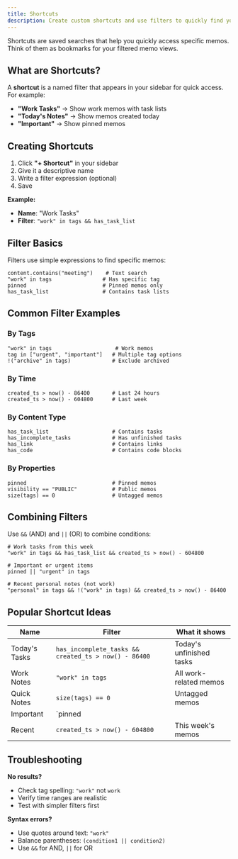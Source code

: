 ```yaml
---
title: Shortcuts
description: Create custom shortcuts and use filters to quickly find your memos.
---
```


Shortcuts are saved searches that help you quickly access specific memos. Think of them as bookmarks for your filtered memo views.

## What are Shortcuts?

A **shortcut** is a named filter that appears in your sidebar for quick access. For example:

- **"Work Tasks"** → Show work memos with task lists
- **"Today's Notes"** → Show memos created today
- **"Important"** → Show pinned memos

## Creating Shortcuts

1. Click **"+ Shortcut"** in your sidebar
2. Give it a descriptive name
3. Write a filter expression (optional)
4. Save

**Example:**
- **Name**: "Work Tasks"
- **Filter**: `"work" in tags && has_task_list`

## Filter Basics

Filters use simple expressions to find specific memos:

```text
content.contains("meeting")    # Text search
"work" in tags                # Has specific tag
pinned                        # Pinned memos only
has_task_list                 # Contains task lists
```

## Common Filter Examples

### By Tags
```text
"work" in tags                    # Work memos
tag in ["urgent", "important"]   # Multiple tag options
!("archive" in tags)             # Exclude archived
```

### By Time
```text
created_ts > now() - 86400       # Last 24 hours
created_ts > now() - 604800      # Last week
```

### By Content Type
```text
has_task_list                    # Contains tasks
has_incomplete_tasks             # Has unfinished tasks
has_link                         # Contains links
has_code                         # Contains code blocks
```

### By Properties
```text
pinned                           # Pinned memos
visibility == "PUBLIC"           # Public memos
size(tags) == 0                  # Untagged memos
```

## Combining Filters

Use `&&` (AND) and `||` (OR) to combine conditions:

```text
# Work tasks from this week
"work" in tags && has_task_list && created_ts > now() - 604800

# Important or urgent items
pinned || "urgent" in tags

# Recent personal notes (not work)
"personal" in tags && !("work" in tags) && created_ts > now() - 86400
```

## Popular Shortcut Ideas

| Name | Filter | What it shows |
|------|--------|---------------|
| Today's Tasks | `has_incomplete_tasks && created_ts > now() - 86400` | Today's unfinished tasks |
| Work Notes | `"work" in tags` | All work-related memos |
| Quick Notes | `size(tags) == 0` | Untagged memos |
| Important | `pinned || "important" in tags` | Pinned or important memos |
| Recent | `created_ts > now() - 604800` | This week's memos |

## Troubleshooting

**No results?**
- Check tag spelling: `"work"` not `work`
- Verify time ranges are realistic
- Test with simpler filters first

**Syntax errors?**
- Use quotes around text: `"work"`
- Balance parentheses: `(condition1 || condition2)`
- Use `&&` for AND, `||` for OR
